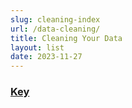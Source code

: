 ```yaml
---
slug: cleaning-index
url: /data-cleaning/
title: Cleaning Your Data
layout: list
date: 2023-11-27
---
```


### [Key](/python)